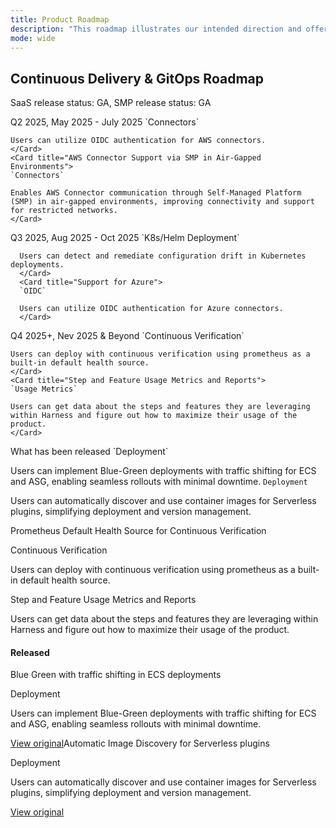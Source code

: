 ```yaml
---
title: Product Roadmap
description: "This roadmap illustrates our intended direction and offers a sneak peek at several planned features. These features have been prioritized based on valuable input directly sourced from our customers. You are welcome to submit your own product ideas to the [Harness Idea Portal](https://ideas.harness.io/)."
mode: wide
---
```


## Continuous Delivery & GitOps Roadmap

SaaS release status: GA, SMP release status: GA

<CardGroup cols={4}>
<Card title="Now" icon="clock" iconType="solid">
    Q2 2025, May 2025 - July 2025
    <Card title="Support for AWS">
    `Connectors`

    Users can utilize OIDC authentication for AWS connectors.
    </Card>
    <Card title="AWS Connector Support via SMP in Air-Gapped Environments">
    `Connectors`

    Enables AWS Connector communication through Self-Managed Platform (SMP) in air-gapped environments, improving connectivity and support for restricted networks.
    </Card>
  </Card>
  <Card title="Next" icon="arrow-right" iconType="solid">
      Q3 2025, Aug 2025 - Oct 2025
      <Card title="Drift Detection in K8s">
      `K8s/Helm Deployment`

      Users can detect and remediate configuration drift in Kubernetes deployments.
      </Card>
      <Card title="Support for Azure">
      `OIDC`

      Users can utilize OIDC authentication for Azure connectors.
      </Card>
  </Card>
<Card title="Later" icon="calendar-days" iconType="solid">
    Q4 2025+, Nev 2025 & Beyond
    <Card title="Prometheus Default Health Source for Continuous Verification">
    `Continuous Verification`

    Users can deploy with continuous verification using prometheus as a built-in default health source.
    </Card>
    <Card title="Step and Feature Usage Metrics and Reports">
    `Usage Metrics`

    Users can get data about the steps and features they are leveraging within Harness and figure out how to maximize their usage of the product.
    </Card>
  </Card>
<Card title="Released" icon="check" iconType="solid">
What has been released
<Card title="Blue Green with traffic shifting in ECS deployments">
`Deployment`

Users can implement Blue-Green deployments with traffic shifting for ECS and ASG, enabling seamless rollouts with minimal downtime.
</Card>
<Card title="Automatic Image Discovery for Serverless plugins">
`Deployment`

Users can automatically discover and use container images for Serverless plugins, simplifying deployment and version management.
</Card>
</Card>
</CardGroup>


Prometheus Default Health Source for Continuous Verification

Continuous Verification

Users can deploy with continuous verification using prometheus as a built-in default health source.

Step and Feature Usage Metrics and Reports

Users can get data about the steps and features they are leveraging within Harness and figure out how to maximize their usage of the product.

#### Released



Blue Green with traffic shifting in ECS deployments

Deployment

Users can implement Blue-Green deployments with traffic shifting for ECS and ASG, enabling seamless rollouts with minimal downtime.

[View original](https://developer.harness.io/docs/continuous-delivery/deploy-srv-diff-platforms/aws/ecs/traffic-shifting)Automatic Image Discovery for Serverless plugins

Deployment

Users can automatically discover and use container images for Serverless plugins, simplifying deployment and version management.

[View original](https://developer.harness.io/docs/continuous-delivery/deploy-srv-diff-platforms/kubernetes/kubernetes-executions/k8s-diff-step/)
